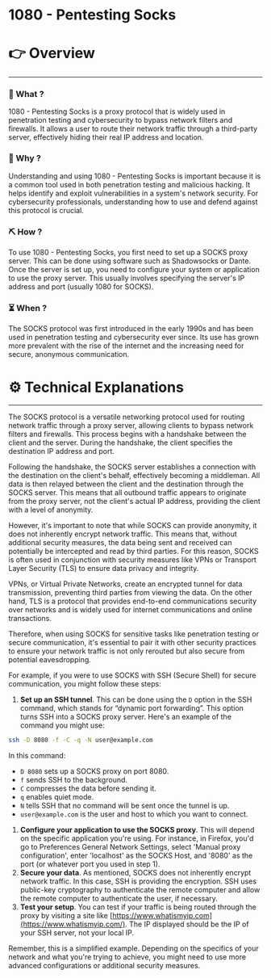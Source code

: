 # 1080 - Pentesting Socks


# 👉 Overview

---

### 👀 What ?

1080 - Pentesting Socks is a proxy protocol that is widely used in penetration testing and cybersecurity to bypass network filters and firewalls. It allows a user to route their network traffic through a third-party server, effectively hiding their real IP address and location.


### 🧐 Why ?

Understanding and using 1080 - Pentesting Socks is important because it is a common tool used in both penetration testing and malicious hacking. It helps identify and exploit vulnerabilities in a system's network security. For cybersecurity professionals, understanding how to use and defend against this protocol is crucial.


### ⛏️ How ?

To use 1080 - Pentesting Socks, you first need to set up a SOCKS proxy server. This can be done using software such as Shadowsocks or Dante. Once the server is set up, you need to configure your system or application to use the proxy server. This usually involves specifying the server's IP address and port (usually 1080 for SOCKS).


### ⏳ When ?

The SOCKS protocol was first introduced in the early 1990s and has been used in penetration testing and cybersecurity ever since. Its use has grown more prevalent with the rise of the internet and the increasing need for secure, anonymous communication.


# ⚙️ Technical Explanations

---

The SOCKS protocol is a versatile networking protocol used for routing network traffic through a proxy server, allowing clients to bypass network filters and firewalls. This process begins with a handshake between the client and the server. During the handshake, the client specifies the destination IP address and port.

Following the handshake, the SOCKS server establishes a connection with the destination on the client's behalf, effectively becoming a middleman. All data is then relayed between the client and the destination through the SOCKS server. This means that all outbound traffic appears to originate from the proxy server, not the client's actual IP address, providing the client with a level of anonymity.

However, it's important to note that while SOCKS can provide anonymity, it does not inherently encrypt network traffic. This means that, without additional security measures, the data being sent and received can potentially be intercepted and read by third parties. For this reason, SOCKS is often used in conjunction with security measures like VPNs or Transport Layer Security (TLS) to ensure data privacy and integrity.

VPNs, or Virtual Private Networks, create an encrypted tunnel for data transmission, preventing third parties from viewing the data. On the other hand, TLS is a protocol that provides end-to-end communications security over networks and is widely used for internet communications and online transactions.

Therefore, when using SOCKS for sensitive tasks like penetration testing or secure communication, it's essential to pair it with other security practices to ensure your network traffic is not only rerouted but also secure from potential eavesdropping.

For example, if you were to use SOCKS with SSH (Secure Shell) for secure communication, you might follow these steps:

1. **Set up an SSH tunnel**. This can be done using the `D` option in the SSH command, which stands for “dynamic port forwarding”. This option turns SSH into a SOCKS proxy server. Here's an example of the command you might use:

```bash
ssh -D 8080 -f -C -q -N user@example.com

```

In this command:

- `D 8080` sets up a SOCKS proxy on port 8080.
- `f` sends SSH to the background.
- `C` compresses the data before sending it.
- `q` enables quiet mode.
- `N` tells SSH that no command will be sent once the tunnel is up.
- `user@example.com` is the user and host to which you want to connect.
1. **Configure your application to use the SOCKS proxy**. This will depend on the specific application you're using. For instance, in Firefox, you'd go to Preferences General Network Settings, select 'Manual proxy configuration', enter 'localhost' as the SOCKS Host, and '8080' as the port (or whatever port you used in step 1).
2. **Secure your data**. As mentioned, SOCKS does not inherently encrypt network traffic. In this case, SSH is providing the encryption. SSH uses public-key cryptography to authenticate the remote computer and allow the remote computer to authenticate the user, if necessary.
3. **Test your setup**. You can test if your traffic is being routed through the proxy by visiting a site like [https://www.whatismyip.com](https://www.whatismyip.com/). The IP displayed should be the IP of your SSH server, not your local IP.

Remember, this is a simplified example. Depending on the specifics of your network and what you're trying to achieve, you might need to use more advanced configurations or additional security measures.
